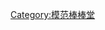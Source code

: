 {{Navbox
|name    = Lollipop@F
|title   = [[Lollipop@F]]
|titlestyle = 
|groupstyle = 
|abovestyle = 
|belowstyle = 
|image   = 
|above   = 
成員：[[楊奇煜]]（小煜） - [[廖亦崟]]（威廉） - [[劉俊緯]]（阿緯） 
|group1  = 作品
|list1   = {{Navbox subgroup
| group1 = EP
| groupstyle = 
| list1  = 《七彩棒棒堂》  -　《夏日初體驗》  -　《我是傳奇2009亞洲巡迴演唱會寫真限定單曲》  -　《今天是傳奇雙單曲Holiday限定版》  -　《[[那麼厲害]]》
| group2 = 專輯
| list2  =  《[[哪裡怕]]》  -　《[[我是傳奇 (專輯)|我是傳奇]]》  - 《[[四度空間 (專輯)|四度空間]]》  -  《[[Dance (專輯)|Dance]]》
| group3 = 電視劇原聲帶
| list3  = 《[[黑糖瑪奇朵#黑糖瑪奇朵偶像劇原聲帶|黑糖瑪奇朵偶像劇原聲帶]]》  - 《[[黑糖群俠傳#黑糖群俠傳電視原聲帶|黑糖群俠傳電視原聲帶]]》
| group4 = 演唱會DVD
| list4 = 《棒棒堂 夢想出發．閃耀小巨蛋演唱會》
| group5 = 書輯
| list5 = 《LOLLIPOP F棒棒堂嘻遊濟》
| group6 = 海報月曆
| list6 = 《棒棒堂2011限定海報月曆》
}}

|group2  = 個人演唱會
|list2   = 《棒棒堂夢想出發．閃耀小巨蛋演唱會》<sup>[[台北小巨蛋]]</sup>  - 《[[棒棒堂我是傳奇2009亞洲巡迴演唱會]]》<sup>[[香港紅磡體育館]]、[[廣州體育館]]</sup>

|group3 = 電視劇
|list3  = 《姐姐來了》<sup>煜、威、緯</sup> - 《愛情來了》<sup>煜、威、緯</sup> - 《[[黑糖瑪奇朵]]》<sup>煜、威、緯</sup> - 《[[黑糖群俠傳]]》<sup>煜、緯</sup>  -  《狼牙棒》<sup>緯、威</sup>  - 《[[廖問之越V風雲]]》<sup>緯、威</sup>   - 《[[美樂。加油]]》<sup>全員客串</sup> - 《[[我們發財了]]》 <sup>煜</sup> 

|group4 = 電影
|list4  = 《[[六樓后座2家屬謝禮]]》<sup>全員客串</sup> - 《[[武動青春]]》<sup>緯</sup>  - 《[[秋瑾]]》<sup>緯</sup>  - 《[[PM10-AM03]]》（微電影）<sup>煜</sup> - 《內衣少女》（微電影）<sup>威</sup> 

|group5 = 電視節目
|list5  = 《[[模范棒棒堂]]》<sup>煜、威、緯</sup> - [[我愛黑澀棒棒堂 (賀年節目)]]<sup>煜、威、緯</sup> - 《[[Lollipop哪里怕]]》<sup>煜、威、緯</sup>  - 《[[無敵青春克]]》<sup>威</sup>  - 《[[哪里5打抗]]》<sup>緯</sup>  - 《[[Welcome 外星人]]》<sup>威、緯</sup>  - 《快樂星期8》<sup>緯</sup>  - 《[[KKBOX 音樂互聯]]》 <sup>煜、威、緯</sup> - 《[[驚奇4潮男]]》<sup>煜、威、緯</sup> - 《[[娛樂百分百]]》<sup>威</sup>|below = 參見：[[星空家族]]、[[模范棒棒堂]]、[[我愛黑澀棒棒堂 (賀年節目)]]

}}<noinclude>[[Category:模范棒棒堂]]</noinclude>